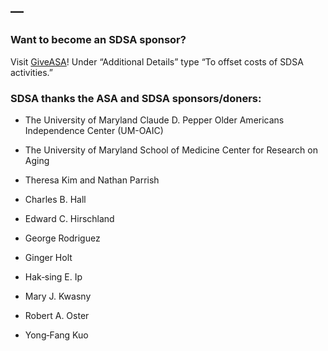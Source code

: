 ---
---


### Want to become an SDSA sponsor? 

Visit [GiveASA](https://secure.qgiv.com/for/amestaass)!  Under “Additional Details” type “To offset costs of SDSA activities.”

### SDSA thanks the ASA and SDSA sponsors/doners:


* The University of Maryland Claude D. Pepper Older Americans Independence Center (UM-OAIC)

* The University of Maryland School of Medicine Center for Research on Aging

* Theresa Kim and Nathan Parrish

* Charles B. Hall

* Edward C. Hirschland

* George Rodriguez

* Ginger Holt

* Hak‐sing E. Ip

* Mary J. Kwasny

* Robert A. Oster

* Yong‐Fang Kuo
